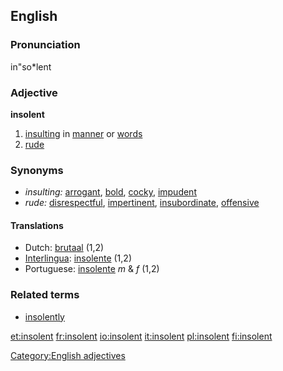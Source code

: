 ==English==

===Pronunciation===
in"so*lent

===Adjective===
'''insolent'''

# [[insulting]] in [[manner]] or [[word]]s
# [[rude]]

===Synonyms===
*''insulting:'' [[arrogant]], [[bold]], [[cocky]], [[impudent]]
*''rude:''  [[disrespectful]], [[impertinent]], [[insubordinate]], [[offensive]]

====Translations====
*Dutch: [[brutaal]] (1,2)
*[[Interlingua]]: [[insolente]] (1,2)
*Portuguese: [[insolente]] ''m'' & ''f'' (1,2)

===Related terms===
* [[insolently]]

[[Category:English adjectives]]

[[et:insolent]]
[[fr:insolent]]
[[io:insolent]]
[[it:insolent]]
[[pl:insolent]]
[[fi:insolent]]